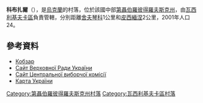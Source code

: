 {{coord|48|12|52|N|35|50|36|E|scale:30000_region:UA|display=title}}

'''科布扎爾'''（{{lang-uk|Кобзар}}），是[[烏克蘭|烏克蘭]]的村落，位於該國中部[[第聶伯羅彼得羅夫斯克州|第聶伯羅彼得羅夫斯克州]]，由[[瓦西利基夫卡區|瓦西利基夫卡區]]負責管轄，分別距離[[舍夫琴科_(瓦西利基夫卡區)|舍夫琴科]]1公里和[[皮西緬涅|皮西緬涅]]2公里，2001年人口24。

==參考資料==
* [http://gska2.rada.gov.ua/pls/z7502/A005?rdat1=06.12.2007&rf7571=5197 Кобзар]{{dead link|date=2018年4月 |bot=InternetArchiveBot |fix-attempted=yes }}
* [https://web.archive.org/web/20071223190549/http://portal.rada.gov.ua/ Сайт Верховної Ради України]
* [http://www.cvk.gov.ua Сайт Центральної виборчої комісії]
* [http://maps.vlasenko.net/ Карта України]

{{DEFAULTSORT:Кобзар}}
[[Category:第聶伯羅彼得羅夫斯克州村落|Category:第聶伯羅彼得羅夫斯克州村落]]
[[Category:瓦西利基夫卡區村落|Category:瓦西利基夫卡區村落]]


{{Dnipropetrovsk-geo-stub}}